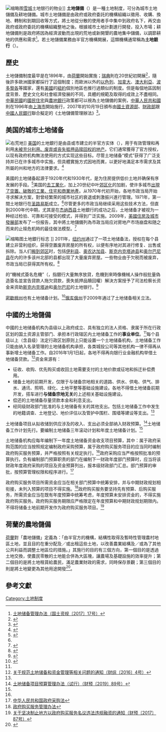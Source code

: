 {{Other uses|subject=政府或半官方機構進行的土地儲備|other=英文同為“{{Lang|en|land banking}}”的市場投資行為|土地創富投資}}
[[File:Syr-Land-Bank-property-2016-09.jpg|缩略图]][[锡拉丘兹_(纽约州)|雪城]]土地银行的物业]]
'''土地儲備'''（{{Lang-en|land banking}}）是一種土地制度，可分為城市土地儲備及耕地儲備。城市土地儲備是由政府或政府委託的機構組織以徵用、收購、換地、轉制和到期回收等方式，將土地從分散的使用者手中集中到政府名下，再交由政府或政府委託的機構組織整地之後。根據城市土地計劃進行開發，投入市場；耕地儲備則是政府將因為經濟波動而出現的荒地或新開墾的農地集中儲備，以調節耕地的供應和需求{{R|CEPD2010|page=44}}<ref name="国土资规〔2017〕17号">[[s:土地储备管理办法|土地储备管理办法（国土资规〔2017〕17号）]]</ref>。若土地儲備業務由半官方機構開展，這類機構通常稱為'''土地銀行'''（{{Lang|en|land bank}}）。

== 歷史 ==
土地儲備制度最早是在1896年，由[[荷蘭|荷蘭]]開始實施；[[瑞典|瑞典]]則在20世紀初開展<ref>{{Cite journal |author=Thomas Atmer |year=1987 |title=Land banking in Stockholm |url=https://archive.org/details/sim_habitat-international_1987_11_1/page/47 |journal=Habitat International |volume=11 |issue=1 |pp=47–55 |doi=10.1016/0197-3975(87)90034-8}}</ref>，隨後許多歐洲國家都採行了這個制度；而歐洲以外的[[以色列|以色列]]、[[加拿大|加拿大]]、[[澳大利亞|澳大利亞]]、[[波多黎各|波多黎各]]等國家，還有[[美國|美國]]的[[紐約|紐約]]個別地區也推行過類似的制度。但是每個地區因制度背景、歷史文化和社會經濟發展的不同，具體的規範及取得的成效上不盡相同{{R|CEPD2010|page=43}}。[[中華民國|中華民國]]的[[國民住宅|國民住宅]]與[[農地銀行|農地銀行]]政策都可以視為土地儲備的案例{{R|CEPD2010|page=61-74}}，[[中華人民共和國|中華人民共和國]]則在1996年由[[上海市|上海市]]開始施行，2007年的10月19日頒布由[[國土資源部|國土資源部]]、[[中華人民共和國財政部|財政部]]跟[[中國人民銀行|中國人民銀行]]聯合擬定的《土地儲備管理辦法》<ref>{{cite journal | title = 中國大陸土地儲備制度及其評析（上）| journal = 月旦民商法雜誌 | page = 76-77 | language = zh-tw | issue = 32 | author = 崔建遠、陳進 | publisher = 元照出版公司 | location = 台北市 | ISSN=17271762|date=2011年6月}}</ref>。

== 美国的城市土地储备 ==
[[File:Urban_Blight_in_Philadelphia.jpg|右]]荒地]]
[[美国|美国]]的土地銀行是由县或市建立的半官方实体（{{Lang|en|quasi-governmental entities}}），用于有效管理和再利用[[都市衰退|未被充分利用、废弃或丧失抵押品赎回权的地产]]。它们通常獲得了官方授权，以现有政府机构無法使用的方式实现这些目标。尽管土地储备“模式”获得了广泛支持并已在许多城市中实施，但具體實施方式因地而異，以更好地滿足本市需求及其所屬的州和地方的法律要求。<ref name="Frank S. Alexander">{{Cite web|title=Land Banks and Land Banking|url=http://www.smartgrowthamerica.org/documents/ccp_land_banks.pdf|accessdate=2013-05-30|author=Frank S. Alexander|date=June 2011|publisher=BusinessWeek|agency=Center for Community Progress|archiveurl=https://web.archive.org/web/20130606080059/http://www.smartgrowthamerica.org/documents/ccp_land_banks.pdf|archivedate=2013-06-06|dead-url=no}}</ref> 

美國的土地储备起源于1920年代和1930年代，是为住房提供低价土地并确保有序发展的手段。<ref>{{Cite book|title=Encyclopedia of the City|last=Caves|first=R. W.|publisher=Routledge|year=2004|isbn=9780415252256|location=|pages=419}}</ref>美国的[[去工業化|去工業化]]，加上20世纪中叶[[郊区城市化|郊区化]]的加剧，使许多城市[[都市衰退|出現了空置、破敗的工業、住宅和商業地產]]。从1970年代初开始，各地市政当局开始寻求解决方案，對曾经繁荣的城市社区的衰退或刺激振兴進行管理。1971年，第一間土地银行在[[圣路易斯_(密苏里州)|圣路易斯]]成立。<ref name="Frank S. Alexander"/>尽管更多的市政当局继续采用这些技术方法，但直到2000年代中期，尤其是在[[傑納西縣_(密歇根州)|杰纳西县]]土地銀行的成功之后，土地储备才被视为一种经过检验、可靠和可接受的模式，并得到广泛实施。2009年，[[美國住房及城市發展部|美國住房及城市發展部]]发布了一份报告，其中將土地儲備列為市政当局应对房地产市场崩盘和随之而来的止赎危机時的最佳做法模型。<ref>{{Cite web|title=Revitalizing Foreclosed Properties with Land Banks|url=http://www.huduser.org/portal/publications/landbanks.pdf|accessdate=2013-05-30|author=Sage Computing, Inc.|date=August 2009|publisher=U.S. Department of Housing and Urban Development: Office of Policy Development and Research|archive-date=2015-05-28|archive-url=https://web.archive.org/web/20150528105831/http://www.huduser.org/portal/publications/landbanks.pdf|dead-url=no}}</ref> 

[[File:Syr-Land-Bank-sign.jpg|缩略图]]土地銀行标志 ]]
2011年，[[纽约州|纽约州]]通过了一项土地储备法，授权在每个县建立非营利组织，获得空置废弃房屋的所有权，以便有序地对其进行修复、出售或拆除。当人们[[郊区城市化|搬到郊区]]时，包括[[伊利縣_(紐約州)|伊利县]]、[[奧農達加縣_(紐約州)|奥农达加县]]、[[斯克內克塔迪縣_(紐約州)|斯克内克塔迪县]]和[[奧爾巴尼縣_(紐約州)|奥尔巴尼县]]在内的许多该州北部的县都出现了大量废弃房屋。一些物业由于欠税而被废弃，市政当局已获得其所有权。<ref>{{Cite web |url=http://esd.ny.gov/BusinessPrograms/Data/NYSLBP/LandBankAct_Article16NPCL.pdf |title=Land Bank Act Article 16 |accessdate=2020-05-29 |archive-date=2016-10-12 |archive-url=https://web.archive.org/web/20161012150854/http://www.esd.ny.gov/BusinessPrograms/Data/NYSLBP/LandBankAct_Article16NPCL.pdf |dead-url=no }}</ref>

{{Tsl|en|2010 United States foreclosure crisis|2010年美国止赎危机}}的“機械式簽名危機”（{{Lang|en|robo-signing crisis}}，指銀行大量無序放貸，危機到來時像機械人操作般批量偽造簽名並宣告貸款人拖欠貸款，喪失抵押品贖回權）解決方案授予了司法检察长{{Tsl|en|Eric Schneiderman|埃里克·施奈德曼}}资金来资助[[斯克内克塔迪_(纽约州)|斯克内克塔迪]]和[[奥尔巴尼|奥尔巴尼]]的土地银行。<ref>{{Cite web|title=Schneiderman Announces Land Bank Funding|url=http://wamc.org/post/schneiderman-announces-land-bank-funding|author=Lucas Willard|date=August 1, 2014|work=WAMC|accessdate=2020-05-29|archive-date=2019-08-05|archive-url=https://web.archive.org/web/20190805151041/https://www.wamc.org/post/schneiderman-announces-land-bank-funding|dead-url=no}}</ref>

[[密歇根州|密歇根州]]也有土地储备计划。<ref>{{Cite web|title=Labor and Economic Opportunity - State Land Bank Authority|url=http://www.michigan.gov/landbank|accessdate=2020-05-28|work=michigan.gov|archive-date=2020-11-12|archive-url=https://web.archive.org/web/20201112013318/https://www.michigan.gov/landbank/|dead-url=no}}</ref>[[俄亥俄州|俄亥俄州]]于2009年通过了土地储备相关立法。

==中國的土地儲備==
中國的土地储备机构为县级以上政府成立、具有独立的法人资格、隶属于所在行政区划的国土资源主管部门、承担本行政辖区内土地储备工作的'''事业单位'''。<ref name="国土资规〔2017〕17号" />每个县级以上（含县级）法定行政区划原则上只能设置一个土地储备机构，土地储备工作只能由纳入名录管理的土地储备机构承担，各类城投公司等其他机构一律不得再从事新增土地储备工作。自2016年1月1日起，各地不得再向银行业金融机构举借土地储备贷款。<ref name="财综〔2016〕4号">[[s:关于规范土地储备和资金管理等相关问题的通知|关于规范土地储备和资金管理等相关问题的通知（财综〔2016〕4号）]]</ref>资金來源有：

*征收、收购、优先购买或收回土地需要支付的土地价款或征地和拆迁补偿费用。
*储备土地的前期开发，仅限于与储备宗地相关的道路、供水、供电、供气、排水、通讯、照明、绿化、土地平整等基础设施建设。各地不得借土地储备前期开发，搭车进行'''与储备宗地无关'''的上述相关基础设施建设。
*偿还的土地储备存量贷款本金和利息支出。
*经同级财政部门批准的与土地储备有关的其他支出。包括土地储备工作中发生的地籍调查、土地登记、地价评估以及管护中围栏、围墙等建设等支出。<ref name="财综〔2016〕4号" />

土地储备项目从拟收储到供应涉及的收入、支出必须全部纳入财政预算。<ref name="财预〔2019〕89号">[[s:土地储备项目预算管理办法（试行）|土地储备项目预算管理办法（试行）（财预〔2019〕89号）]]</ref>土地储备工作计划先行。要编制土地储备三年滚动计划和年度土地储备计划。<ref name="国土资规〔2017〕17号" />

土地储备机构应每年编制下一年度土地储备资金收支项目预算，其中：属于政府采购范围的应当按照规定编制政府采购预算，属于政府购买服务项目的应当同时编制政府购买服务预算，并严格按照有关规定执行。<ref name="财综〔2016〕4号" />政府采购应当严格按照批准的预算执行。负有编制部门预算职责的部门在编制下一财政年度部门预算时，应当将该财政年度政府采购的项目及资金预算列出，报本级财政部门汇总。部门预算的审批，按预算管理权限和程序进行。<ref name="政府采购法">[[s:中华人民共和国政府采购法|中华人民共和国政府采购法]]</ref>

政府购买服务项目所需资金应当在相关部门预算中统筹安排，并与中期财政规划相衔接，未列入预算的项目不得实施。<ref name="政府购买服务管理办法">[[s:政府购买服务管理办法|政府购买服务管理办法]]</ref>政府购买服务要坚持先有预算、后购买服务，所需资金应当在既有年度预算中统筹考虑，年度预算未安排资金的，不得实施政府购买服务。政府购买服务期限应严格限定在年度预算和中期财政规划期限内。不得将储备土地前期开发作为政府购买服务项目。<ref name="财预〔2017〕87号">[[s:关于坚决制止地方以政府购买服务名议违法违规融资的通知|关于坚决制止地方以政府购买服务名议违法违规融资的通知（财预〔2017〕87号）]]</ref>

==荷蘭的農地儲備==
[[荷蘭|荷蘭]]對「農地儲備」定義為：「由半官方的機構，結構性取得及暫時性管理農村地區土地，並且目的在重分配及／或出租這些土地，以改善農業結構及／或為了其他公共利益而調整土地區位的措施。」其施行的目的有三個方向，第一個目的是透過土地交換，使農民零散的土地能合併為大區塊，讓農場及基礎設施的效率提升；第二個目的是將土地租賃給農民，滿足農業財政的需求，同時保存景觀；第三個目的則是將土地變更為其他用途開發<ref>{{cite journal | title = 荷蘭農地儲備簡介 | author = 李承嘉 | journal = 國際農業科技新知 | issue = 54 | page = 3-6 | publisher = 中華農學會農業科學資料服務中心 | ISSN = 1607744X | location = 台北市 | url = http://210.67.33.59/admin/Pdf/%E8%BE%B2%E6%A5%AD%E7%A7%91%E6%8A%80%E6%96%B0%E7%9F%A554%E6%9C%9F%E5%85%A7%E6%96%87.pdf | language = zh-tw | access-date = 2015-01-11 | archive-url = https://web.archive.org/web/20160304111044/http://210.67.33.59/admin/Pdf/%E8%BE%B2%E6%A5%AD%E7%A7%91%E6%8A%80%E6%96%B0%E7%9F%A554%E6%9C%9F%E5%85%A7%E6%96%87.pdf | archive-date = 2016-03-04 | dead-url = yes }}</ref>。

== 參考文獻 ==
{{Reflist |2
| refs =
<ref name="CEPD2010">{{cite web| title =「國公有及國公營事業土地之整合儲備機制之研究」期末報告書| url =https://ws.ndc.gov.tw/001/administrator/10/relfile/5680/4412/0014581.pdf| author =岳裕智| others =白仁德、黃書偉| work =中華民國國家發展委員會| language =zh-tw| date =2010年8月}}</ref>
}}

[[Category:土地制度|Category:土地制度]]